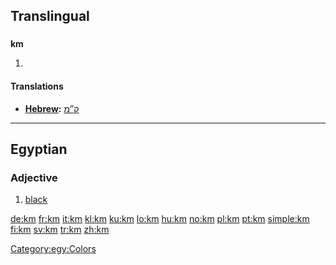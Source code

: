 {{also|.km|KM|Appendix:ISO 639-1 language codes}}
==Translingual==

==={{abbreviation|mul}}===
'''km'''

# {{SI-unit-abb2|kilo|meter|metre|[[length]]}}

====Translations====
* '''[[Hebrew]]: ''' [[ק”מ]]

----

==Egyptian==

===Adjective===
{{infl|egy|adjective|head=<hiero>km-m-D3</hiero>}}

# [[black]]

[[Category:egy:Colors]]

[[de:km]]
[[fr:km]]
[[it:km]]
[[kl:km]]
[[ku:km]]
[[lo:km]]
[[hu:km]]
[[no:km]]
[[pl:km]]
[[pt:km]]
[[simple:km]]
[[fi:km]]
[[sv:km]]
[[tr:km]]
[[zh:km]]